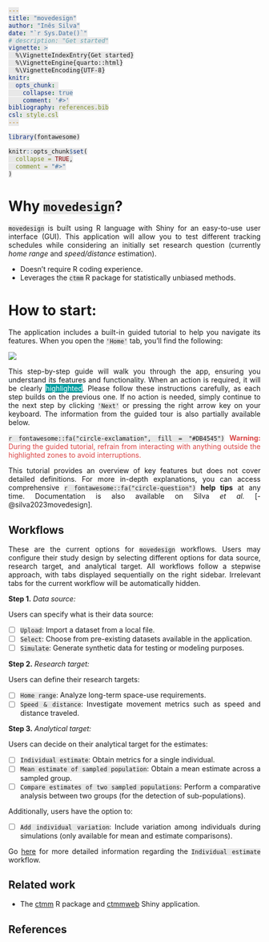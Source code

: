 ```yaml
---
title: "movedesign"
author: "Inês Silva"
date: "`r Sys.Date()`"
# description: "Get started"
vignette: >
  %\VignetteIndexEntry{Get started}
  %\VignetteEngine{quarto::html}
  %\VignetteEncoding{UTF-8}
knitr:
  opts_chunk: 
    collapse: true
    comment: '#>'
bibliography: references.bib
csl: style.csl
---
```


```{=html}
<style>
body {
    text-align: justify;
}
svg {
  margin-right: 0.3em;
}
.custom-box {
    background-color: #009DA0;
    color: white;
    padding: 10px 10px 2px 10px;
    margin: 8px 0 8px 0;
}
code {
  background-color: RGB(232, 232, 232) !important;
}
</style>
```

```r
library(fontawesome)

knitr::opts_chunk$set(
  collapse = TRUE,
  comment = "#>"
)
```

# Why `movedesign`?

`movedesign` is built using R language with Shiny for an easy-to-use user interface (GUI). This application will allow you to test different tracking schedules while considering an initially set research question (currently *home range* and *speed/distance* estimation).

-   Doesn't require R coding experience.
-   Leverages the `ctmm` R package for statistically unbiased methods.

# How to start:

The application includes a built-in guided tutorial to help you navigate its features. When you open the `'Home'` tab, you'll find the following:

![](images/tutorial1_img1.png){fig-align="center"}

This step-by-step guide will walk you through the app, ensuring you understand its features and functionality. When an action is required, it will be clearly [highlighted]{style="color: white; background: #009DA0;"}. Please follow these instructions carefully, as each step builds on the previous one. If no action is needed, simply continue to the next step by clicking `'Next'` or pressing the right arrow key on your keyboard. The information from the guided tour is also partially available below.

`r fontawesome::fa("circle-exclamation", fill = "#DB4545")` [Warning:]{style="color: #DB4545; font-weight: bold;"} [During the guided tutorial, refrain from interacting with anything outside the highlighted zones to avoid interruptions.]{style="color: #DB4545;"}

This tutorial provides an overview of key features but does not cover detailed definitions. For more in-depth explanations, you can access comprehensive `r fontawesome::fa("circle-question")` **help tips** at any time. Documentation is also available on Silva *et al.* [-@silva2023movedesign].

## Workflows

These are the current options for `movedesign` workflows. Users may configure their study design by selecting different options for data source, research target, and analytical target. All workflows follow a stepwise approach, with tabs displayed sequentially on the right sidebar. Irrelevant tabs for the current workflow will be automatically hidden.

**Step 1.** *Data source:*

Users can specify what is their data source:

-   [ ] `Upload`: Import a dataset from a local file.
-   [ ] `Select`: Choose from pre-existing datasets available in the application.
-   [ ] `Simulate`: Generate synthetic data for testing or modeling purposes.

**Step 2.** *Research target:*

Users can define their research targets:

-   [ ] `Home range`: Analyze long-term space-use requirements.
-   [ ] `Speed & distance`: Investigate movement metrics such as speed and distance traveled.

**Step 3.** *Analytical target:*

Users can decide on their analytical target for the estimates:

-   [ ] `Individual estimate`: Obtain metrics for a single individual.
-   [ ] `Mean estimate of sampled population`: Obtain a mean estimate across a sampled group.
-   [ ] `Compare estimates of two sampled populations`: Perform a comparative analysis between two groups (for the detection of sub-populations).

Additionally, users have the option to:

-   [ ] `Add individual variation`: Include variation among individuals during simulations (only available for mean and estimate comparisons).

Go [here](https://ecoisilva.github.io/movedesign/articles/tutorial.html) for more detailed information regarding the `Individual estimate` workflow.

## Related work

-   The [ctmm](https://github.com/ctmm-initiative/ctmm) R package and [ctmmweb](https://github.com/ctmm-initiative/ctmmweb) Shiny application.

## References
